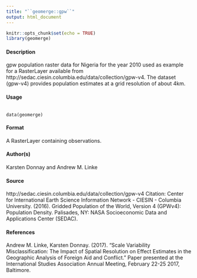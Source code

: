 ```yaml
---
title: "``geomerge::gpw``"
output: html_document
---
```


```r
knitr::opts_chunk$set(echo = TRUE)
library(geomerge)
```
#### Description

gpw population raster data for Nigeria for the year 2010 used as example for a RasterLayer available from http://sedac.ciesin.columbia.edu/data/collection/gpw-v4. 
The dataset (gpw-v4) provides population estimates at a grid resolution of about 4km.

#### Usage
<pre><code>
data(geomerge)
</code></pre>

#### Format
A RasterLayer containing observations.

#### Author(s)
Karsten Donnay and Andrew M. Linke

#### Source
http://sedac.ciesin.columbia.edu/data/collection/gpw-v4
Citation: Center for International Earth Science Information Network - CIESIN - Columbia University. (2016). Gridded Population of the World, Version 4 (GPWv4): Population Density. Palisades,
NY: NASA Socioeconomic Data and Applications Center (SEDAC).

#### References
Andrew M. Linke, Karsten Donnay. (2017). "Scale Variability Misclassification: The Impact of Spatial Resolution on Effect Estimates in the Geographic Analysis of Foreign Aid and Conflict."
Paper presented at the International Studies Association Annual Meeting, February 22-25 2017, Baltimore.
